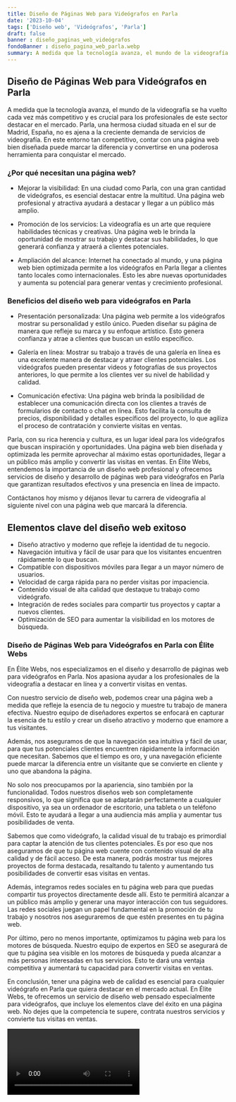 ```yaml
---
title: Diseño de Páginas Web para Videógrafos en Parla
date: '2023-10-04'
tags: ['Diseño web', 'Videógrafos', 'Parla']
draft: false
banner : diseño_paginas_web_videógrafos
fondoBanner : diseño_pagina_web_parla.webp
summary: A medida que la tecnología avanza, el mundo de la videografía se ha vuelto cada vez más competitivo y es crucial para los profesionales de este sector destacar en el mercado. Parla, una hermosa ciudad situada en el sur de Madrid, España, no es ajena a la creciente demanda de servicios de videografía. En este entorno tan competitivo, contar con una página web bien diseñada puede marcar la diferencia y convertirse en una poderosa herramienta para conquistar el mercado.
---
```


## Diseño de Páginas Web para Videógrafos en Parla

A medida que la tecnología avanza, el mundo de la videografía se ha vuelto cada vez más competitivo y es crucial para los profesionales de este sector destacar en el mercado. Parla, una hermosa ciudad situada en el sur de Madrid, España, no es ajena a la creciente demanda de servicios de videografía. En este entorno tan competitivo, contar con una página web bien diseñada puede marcar la diferencia y convertirse en una poderosa herramienta para conquistar el mercado.

### ¿Por qué necesitan una página web?

- Mejorar la visibilidad: En una ciudad como Parla, con una gran cantidad de videógrafos, es esencial destacar entre la multitud. Una página web profesional y atractiva ayudará a destacar y llegar a un público más amplio.

- Promoción de los servicios: La videografía es un arte que requiere habilidades técnicas y creativas. Una página web le brinda la oportunidad de mostrar su trabajo y destacar sus habilidades, lo que generará confianza y atraerá a clientes potenciales.

- Ampliación del alcance: Internet ha conectado al mundo, y una página web bien optimizada permite a los videógrafos en Parla llegar a clientes tanto locales como internacionales. Esto les abre nuevas oportunidades y aumenta su potencial para generar ventas y crecimiento profesional.

### Beneficios del diseño web para videógrafos en Parla

- Presentación personalizada: Una página web permite a los videógrafos mostrar su personalidad y estilo único. Pueden diseñar su página de manera que refleje su marca y su enfoque artístico. Esto genera confianza y atrae a clientes que buscan un estilo específico.

- Galería en línea: Mostrar su trabajo a través de una galería en línea es una excelente manera de destacar y atraer clientes potenciales. Los videógrafos pueden presentar videos y fotografías de sus proyectos anteriores, lo que permite a los clientes ver su nivel de habilidad y calidad.

- Comunicación efectiva: Una página web brinda la posibilidad de establecer una comunicación directa con los clientes a través de formularios de contacto o chat en línea. Esto facilita la consulta de precios, disponibilidad y detalles específicos del proyecto, lo que agiliza el proceso de contratación y convierte visitas en ventas.

Parla, con su rica herencia y cultura, es un lugar ideal para los videógrafos que buscan inspiración y oportunidades. Una página web bien diseñada y optimizada les permite aprovechar al máximo estas oportunidades, llegar a un público más amplio y convertir las visitas en ventas. En Élite Webs, entendemos la importancia de un diseño web profesional y ofrecemos servicios de diseño y desarrollo de páginas web para videógrafos en Parla que garantizan resultados efectivos y una presencia en línea de impacto.

Contáctanos hoy mismo y déjanos llevar tu carrera de videografía al siguiente nivel con una página web que marcará la diferencia.

<GifSeo />

<Cta />

## Elementos clave del diseño web exitoso

- Diseño atractivo y moderno que refleje la identidad de tu negocio.
- Navegación intuitiva y fácil de usar para que los visitantes encuentren rápidamente lo que buscan.
- Compatible con dispositivos móviles para llegar a un mayor número de usuarios.
- Velocidad de carga rápida para no perder visitas por impaciencia.
- Contenido visual de alta calidad que destaque tu trabajo como videógrafo.
- Integración de redes sociales para compartir tus proyectos y captar a nuevos clientes.
- Optimización de SEO para aumentar la visibilidad en los motores de búsqueda.

### Diseño de Páginas Web para Videógrafos en Parla con Élite Webs

En Élite Webs, nos especializamos en el diseño y desarrollo de páginas web para videógrafos en Parla. Nos apasiona ayudar a los profesionales de la videografía a destacar en línea y a convertir visitas en ventas.

Con nuestro servicio de diseño web, podemos crear una página web a medida que refleje la esencia de tu negocio y muestre tu trabajo de manera efectiva. Nuestro equipo de diseñadores expertos se enfocará en capturar la esencia de tu estilo y crear un diseño atractivo y moderno que enamore a tus visitantes.

Además, nos aseguramos de que la navegación sea intuitiva y fácil de usar, para que tus potenciales clientes encuentren rápidamente la información que necesitan. Sabemos que el tiempo es oro, y una navegación eficiente puede marcar la diferencia entre un visitante que se convierte en cliente y uno que abandona la página.

No solo nos preocupamos por la apariencia, sino también por la funcionalidad. Todos nuestros diseños web son completamente responsivos, lo que significa que se adaptarán perfectamente a cualquier dispositivo, ya sea un ordenador de escritorio, una tableta o un teléfono móvil. Esto te ayudará a llegar a una audiencia más amplia y aumentar tus posibilidades de venta.

Sabemos que como videógrafo, la calidad visual de tu trabajo es primordial para captar la atención de tus clientes potenciales. Es por eso que nos aseguramos de que tu página web cuente con contenido visual de alta calidad y de fácil acceso. De esta manera, podrás mostrar tus mejores proyectos de forma destacada, resaltando tu talento y aumentando tus posibilidades de convertir esas visitas en ventas.

Además, integramos redes sociales en tu página web para que puedas compartir tus proyectos directamente desde allí. Esto te permitirá alcanzar a un público más amplio y generar una mayor interacción con tus seguidores. Las redes sociales juegan un papel fundamental en la promoción de tu trabajo y nosotros nos aseguraremos de que estén presentes en tu página web.

Por último, pero no menos importante, optimizamos tu página web para los motores de búsqueda. Nuestro equipo de expertos en SEO se asegurará de que tu página sea visible en los motores de búsqueda y pueda alcanzar a más personas interesadas en tus servicios. Esto te dará una ventaja competitiva y aumentará tu capacidad para convertir visitas en ventas.

En conclusión, tener una página web de calidad es esencial para cualquier videógrafo en Parla que quiera destacar en el mercado actual. En Élite Webs, te ofrecemos un servicio de diseño web pensado especialmente para videógrafos, que incluye los elementos clave del éxito en una página web. No dejes que la competencia te supere, contrata nuestros servicios y convierte tus visitas en ventas.

<Video />

<CtaBot job='Videógrafos' city='Parla'/>

<Gmaps query='Parla+españa+maps' />